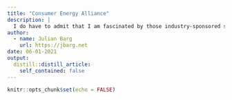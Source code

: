 ```yaml
---
title: "Consumer Energy Alliance"
description: |
  I do have to admit that I am fascinated by those industry-sponsored store fronts for opinions. Just had a look at the Consumer Energy Alliance, and the number of times they state on their website that they are "the leading voice for sensible energy and environmental policies" is just hilarious. I assume that there is an internal rule to include that paragraph in every post--which, as we know, almost definitely makes it true. You just have to say it often enough. Anyways, their approach is very interesting--back some moderate positions and then throw your weight behind pipelines. They are expressing support for offshore wind, but also Line 5. So if we were to write the playbook--if you want to do astroturfing right, don't just create radical organizations. Sure, with those you can get the Trumpers. But maybe there is a chance to get some moderates, too, with moderate organizations?
author:
  - name: Julian Barg
    url: https://jbarg.net
date: 06-01-2021
output:
  distill::distill_article:
    self_contained: false
---
```



```r
knitr::opts_chunk$set(echo = FALSE)
```
